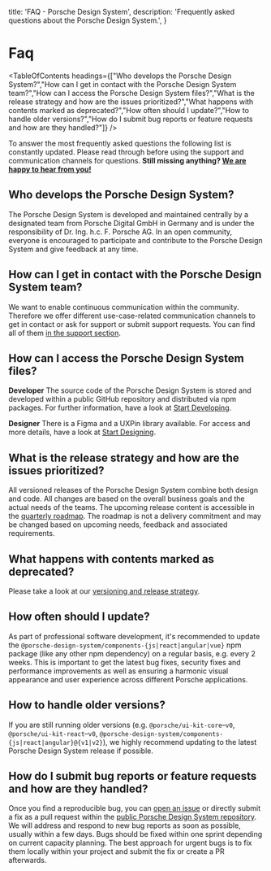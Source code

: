 
  title: 'FAQ - Porsche Design System',
  description: 'Frequently asked questions about the Porsche Design System.',
}

# Faq

<TableOfContents headings={["Who develops the Porsche Design System?","How can I get in contact with the Porsche Design System team?","How can I access the Porsche Design System files?","What is the release strategy and how are the issues prioritized?","What happens with contents marked as deprecated?","How often should I update?","How to handle older versions?","How do I submit bug reports or feature requests and how are they handled?"]} />

To answer the most frequently asked questions the following list is constantly updated. Please read through before using
the support and communication channels for questions. **Still missing anything? [We are happy to hear from you!](/help/support)**

## Who develops the Porsche Design System?

The Porsche Design System is developed and maintained centrally by a designated team from Porsche Digital GmbH in Germany
and is under the responsibility of Dr. Ing. h.c. F. Porsche AG. In an open community, everyone is encouraged to participate
and contribute to the Porsche Design System and give feedback at any time.

## How can I get in contact with the Porsche Design System team?

We want to enable continuous communication within the community. Therefore we offer different use-case-related
communication channels to get in contact or ask for support or submit support requests. You can find all of them
[in the support section](/help/support).

## How can I access the Porsche Design System files?

**Developer**
The source code of the Porsche Design System is stored and developed within a public GitHub repository and distributed
via npm packages. For further information, have a look at [Start Developing](/developing/introduction).

**Designer**
There is a Figma and a UXPin library available. For access and more details, have a look at
[Start Designing](/designing/introduction).

## What is the release strategy and how are the issues prioritized?

All versioned releases of the Porsche Design System combine both design and code. All changes are based on the overall
business goals and the actual needs of the teams. The upcoming release content is accessible in the
[quarterly roadmap](/news/roadmap). The roadmap is not a delivery commitment and may be changed based on upcoming needs,
feedback and associated requirements.

## What happens with contents marked as deprecated?

Please take a look at our [versioning and release strategy](/must-know/versioning).

## How often should I update?

As part of professional software development, it's recommended to update the
`@porsche-design-system/components-{js|react|angular|vue}` npm package (like any other npm dependency) on a regular
basis, e.g. every 2 weeks. This is important to get the latest bug fixes, security fixes and performance improvements as
well as ensuring a harmonic visual appearance and user experience across different Porsche applications.

## How to handle older versions?

If you are still running older versions (e.g. `@porsche/ui-kit-core`–`v0`, `@porsche/ui-kit-react`–`v0`,
`@porsche-design-system/components-{js|react|angular}@{v1|v2}`), we highly recommend updating to the latest Porsche
Design System release if possible.

## How do I submit bug reports or feature requests and how are they handled?

Once you find a reproducible bug, you can
[open an issue](https://github.com/porsche-design-system/porsche-design-system/issues/new/choose) or directly submit a
fix as a pull request within the
[public Porsche Design System repository](https://github.com/porsche-design-system/porsche-design-system). We will
address and respond to new bug reports as soon as possible, usually within a few days. Bugs should be fixed within one
sprint depending on current capacity planning. The best approach for urgent bugs is to fix them locally within your
project and submit the fix or create a PR afterwards.
